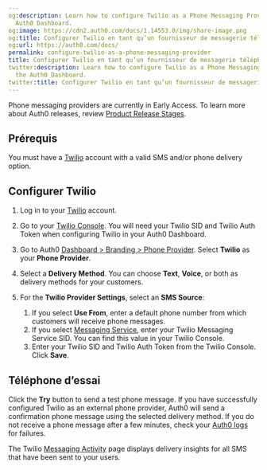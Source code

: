 ```yaml
---
og:description: Learn how to configure Twilio as a Phone Messaging Provider in the
  Auth0 Dashboard.
og:image: https://cdn2.auth0.com/docs/1.14553.0/img/share-image.png
og:title: Configurer Twilio en tant qu’un fournisseur de messagerie téléphonique
og:url: https://auth0.com/docs/
permalink: configure-twilio-as-a-phone-messaging-provider
title: Configurer Twilio en tant qu’un fournisseur de messagerie téléphonique
twitter:description: Learn how to configure Twilio as a Phone Messaging Provider in
  the Auth0 Dashboard.
twitter:title: Configurer Twilio en tant qu’un fournisseur de messagerie téléphonique
---
```


<Callout icon="file-lines" color="#0EA5E9" iconType="regular">

Phone messaging providers are currently in Early Access. To learn more about Auth0 releases, review [Product Release Stages](/docs/troubleshoot/product-lifecycle/product-release-stages).

</Callout>

## Prérequis

You must have a [Twilio](https://twilio.com/) account with a valid SMS and/or phone delivery option.

## Configurer Twilio

1. Log in to your [Twilio](https://www.twilio.com/login) account.
2. Go to your [Twilio Console](https://console.twilio.com/). You will need your Twilio SID and Twilio Auth Token when configuring Twilio in your Auth0 Dashboard.
3. Go to Auth0 [Dashboard > Branding > Phone Provider](https://manage.auth0.com/#/branding/phone/provider). Select **Twilio** as your **Phone Provider**.
4. Select a **Delivery Method**. You can choose **Text**, **Voice**, or both as delivery methods for your customers.
5. For the **Twilio Provider Settings**, select an **SMS Source**:

   1. If you select **Use From**, enter a default phone number from which customers will receive phone messages.
   2. If you select [Messaging Service](https://www.twilio.com/docs/messaging/services), enter your Twilio Messaging Service SID. You can find this value in your Twilio Console.
   3. Enter your Twilio SID and Twilio Auth Token from the Twilio Console. Click **Save**.

## Téléphone d’essai

Click the **Try** button to send a test phone message. If you have successfully configured Twilio as an external phone provider, Auth0 will send a confirmation phone message using the selected delivery method. If you do not receive a phone message after a few minutes, check your [Auth0 logs](https://manage.auth0.com/#/logs) for failures.

The Twilio [Messaging Activity](https://console.twilio.com/us1/develop/sms/overview) page displays delivery insights for all SMS that have been sent to your users.